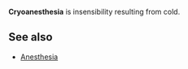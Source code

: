 '''Cryoanesthesia''' is insensibility resulting from cold.

{{med-stub}}


==See also==
*[[Anesthesia]]